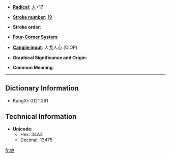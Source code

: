 * '''[[Wiktionary:Chinese radical index| Radical]]''': [[Wiktionary:Chinese radical index 人|人]]+17

* '''[[Wiktionary:Chinese total strokes index|Stroke number]]''': [[Wiktionary:Chinese total strokes index 19|19]]

* '''Stroke order''': 

* '''[[Wiktionary:Chinese four corner index|Four-Corner System]]''': 

* '''[[Wiktionary:Chinese Cangjie index|Cangjie input]]''': 人戈人心 (OIOP)

* '''Graphical Significance and Origin''': 

* '''Common Meaning''': 

----

== Dictionary Information ==

* KangXi: 0121.291

== Technical Information ==

* '''Unicode''':
** Hex: 34A3
** Decimal: 13475
[[fr:㒣]]